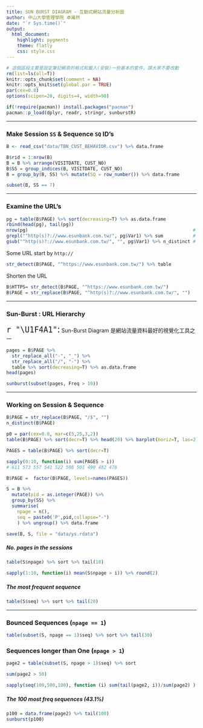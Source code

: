 ```yaml
---
title: SUN BURST DIAGRAM - 互動式網站流量分析圖
author: 中山大學管理學院 卓雍然
date: "`r Sys.time()`"
output: 
  html_document:
    highlight: pygments
    theme: flatly
    css: style.css
---
```


```r
# 這個區段主要是設定筆記網頁的格式和載入(安裝)一些基本的套件，請大家不要改動
rm(list=ls(all=T))
knitr::opts_chunk$set(comment = NA)
knitr::opts_knit$set(global.par = TRUE)
par(cex=0.8)
options(scipen=20, digits=4, width=90)

if(!require(pacman)) install.packages("pacman")
pacman::p_load(dplyr, readr, stringr, sunburstR)
```
<hr>

### Make Session `SS` & Sequence `SQ` ID's
```r
B <- read_csv("data/TBN_CUST_BEHAVIOR.csv") %>% data.frame
```

```r
B$rid = 1:nrow(B)
B = B %>% arrange(VISITDATE, CUST_NO)
B$SS = group_indices(B, VISITDATE, CUST_NO)
B = group_by(B, SS) %>% mutate(SQ = row_number()) %>% data.frame
```

```r
subset(B, SS == 7)
```
<hr>
 
### Examine the URL's
```r
pg = table(B$PAGE) %>% sort(decreasing=T) %>% as.data.frame
rbind(head(pg), tail(pg))
nrow(pg)                                                             # 782
grepl("^http(s)?://www.esunbank.com.tw/", pg$Var1) %>% sum           # 782
gsub("^http(s)?://www.esunbank.com.tw/", "", pg$Var1) %>% n_distinct # 671
```

Some URL start by `http://`
```r
str_detect(B$PAGE, "^https://www.esunbank.com.tw/") %>% table
```

Shorten the URL
```r
B$HTTPS= str_detect(B$PAGE, "^https://www.esunbank.com.tw/")
B$PAGE = str_replace(B$PAGE, "^http(s)?://www.esunbank.com.tw/", "")
```
<hr>

### Sun-Burst : URL Hierarchy
<span style="font-size:24px">`r "\U1F4A1"`:</span> 
Sun-Burst Diagram 是網站流量資料最好的視覺化工具之一
```r
pages = B$PAGE %>% 
  str_replace_all("-", "_") %>% 
  str_replace_all("/", "-") %>% 
  table %>% sort(decreasing=T) %>% as.data.frame
head(pages)
```

```r
sunburst(subset(pages, Freq > 10))
```
<hr>

### Working on Session & Sequence 

```r
B$PAGE = str_replace(B$PAGE, "/$", "")
n_distinct(B$PAGE)
```

```r
p0 = par(cex=0.8, mar=c(5,25,3,2))
table(B$PAGE) %>% sort(decr=T) %>% head(20) %>% barplot(horiz=T, las=2)
```

```r
PAGES = table(B$PAGE) %>% sort(decr=T)
```

```r
sapply(0:10, function(i) sum(PAGES > i))
# 611 573 557 541 522 508 501 490 482 476
```

```r
B$PAGE =  factor(B$PAGE, levels=names(PAGES))
```

```r
S = B %>% 
  mutate(pid = as.integer(PAGE)) %>% 
  group_by(SS) %>% 
  summarise(
    npage = n(),
    seq = paste0('P',pid,collapse="-")
    ) %>% ungroup() %>% data.frame
```

```r
save(B, S, file = "data/ys.rdata")
```


##### No. pages in the sessions
```r
table(S$npage) %>% sort %>% tail(10)
```

```r
sapply(1:10, function(i) mean(S$npage > i)) %>% round(2)
```

##### The most frequent sequence
```r
table(S$seq) %>% sort %>% tail(20)
```
<hr>

### Bounced Sequences (`npage == 1`) 
```r
table(subset(S, npage == 1)$seq) %>% sort %>% tail(30)
```

### Sequences longer than One (`npage > 1`) 
```r
page2 = table(subset(S, npage > 1)$seq) %>% sort 
```

```r
sum(page2 > 50)
```

```r
sapply(seq(100,500,100), function (i) sum(tail(page2, i))/sum(page2) )
```

##### The 100 most freq sequences (43.1%)
```r
p100 = data.frame(page2) %>% tail(100)
sunburst(p100)
```


<br><br>